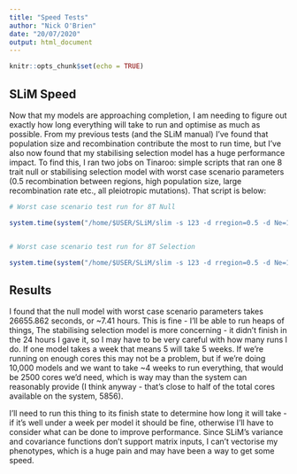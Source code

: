 ```yaml
---
title: "Speed Tests"
author: "Nick O'Brien"
date: "20/07/2020"
output: html_document
---
```


```r
knitr::opts_chunk$set(echo = TRUE)
```

## SLiM Speed

Now that my models are approaching completion, I am needing to figure out exactly how long everything will take to run and optimise as much as possible. From my previous tests (and the SLiM manual) I've found that population size and recombination contribute the most to run time, but I've also now found that my stabilising selection model has a huge performance impact. To find this, I ran two jobs on Tinaroo: simple scripts that ran one 8 trait null or stabilising selection model with worst case scenario parameters (0.5 recombination between regions, high population size, large recombination rate etc., all pleiotropic mutations). That script is below:

```r

# Worst case scenario test run for 8T Null

system.time(system("/home/$USER/SLiM/slim -s 123 -d rregion=0.5 -d Ne=10000 -d QTL_cov=0.5 -d pleiorate=1.0 -d delmu=0.0 -d rwide=1.346e-5 /home/$USER/SLiM/Scripts/null8T100L_nowrite.slim"))


# Worst case scenario test run for 8T Selection

system.time(system("/home/$USER/SLiM/slim -s 123 -d rregion=0.5 -d Ne=10000 -d QTL_cov=0.5 -d pleiorate=1.0 -d delmu=0.0 -d rwide=1.346e-5 /home/$USER/SLiM/Scripts/stabsel_recom_8T100L_nowrite.slim"))


```

## Results

I found that the null model with worst case scenario parameters takes 26655.862 seconds, or ~7.41 hours.
This is fine - I'll be able to run heaps of things,
The stabilising selection model is more concerning - it didn't finish in the 24 hours I gave it, so I may have to be very careful with how many runs I do. If one model takes a week that means 5 will take 5 weeks. If we're running on enough cores this may not be a problem, but if we're doing 10,000 models and we want to take ~4 weeks to run everything, that would be 2500 cores we'd need, which is way may than the system can reasonably provide (I think anyway - that's close to half of the total cores available on the system, 5856). 

I'll need to run this thing to its finish state to determine how long it will take - if it's well under a week per model it should be fine, otherwise I'll have to consider what can be done to improve performance.
Since SLiM's variance and covariance functions don't support matrix inputs, I can't vectorise my phenotypes, which is a huge pain and may have been a way to get some speed.  